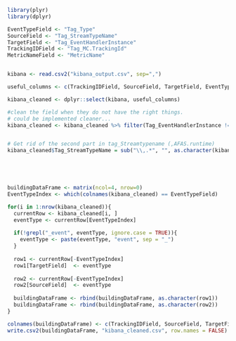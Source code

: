 
```{r}
library(plyr)
library(dplyr)

```


```{r}
EventTypeField <- "Tag_Type"
SourceField <- "Tag_StreamTypeName"
TargetField <- "Tag_EventHandlerInstance"
TrackingIDField <- "Tag_MC.TrackingId"
MetricNameField <- "MetricName"


kibana <- read.csv2("kibana_output.csv", sep=",")

useful_columns <- c(TrackingIDField, SourceField, TargetField, EventTypeField, MetricNameField)

kibana_cleaned <- dplyr::select(kibana, useful_columns)

#clean the field when they do not have the right things. 
# could be implemented cleaner...
kibana_cleaned <- kibana_cleaned %>% filter(Tag_EventHandlerInstance != "") %>% filter(Tag_StreamTypeName != "") %>% filter(MetricName != "EventProcessingDelay") %>% filter(MetricName != "CreatedCommittable") %>% filter(MetricName != "RepositoryExecuteEvent") %>% mutate(across(everything(), as.character))


# Get rid of the second part in tag_Streamtypename (,AFAS.runtime)
kibana_cleaned$Tag_StreamTypeName = sub("\\,.*", "", as.character(kibana_cleaned$Tag_StreamTypeName))





buildingDataFrame <- matrix(ncol=4, nrow=0)
EventTypeIndex <- which(colnames(kibana_cleaned) == EventTypeField)

for(i in 1:nrow(kibana_cleaned)){
  currentRow <- kibana_cleaned[i, ]
  eventType <- currentRow[EventTypeIndex]
  
  if(!grepl("_event", eventType, ignore.case = TRUE)){
    eventType <- paste(eventType, "event", sep = "_")
  }
  
  row1 <- currentRow[-EventTypeIndex]
  row1[TargetField]  <- eventType
  
  row2 <- currentRow[-EventTypeIndex]
  row2[SourceField]  <- eventType
  
  buildingDataFrame <- rbind(buildingDataFrame, as.character(row1))
  buildingDataFrame <- rbind(buildingDataFrame, as.character(row2))
}

colnames(buildingDataFrame) <- c(TrackingIDField, SourceField, TargetField, MetricNameField)
write.csv2(buildingDataFrame, "kibana_cleaned.csv", row.names = FALSE)
```

